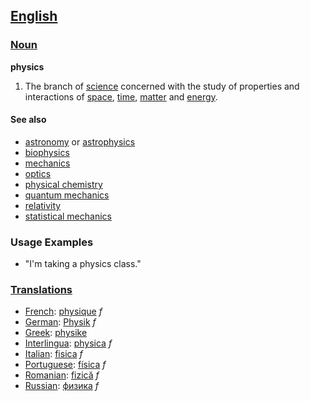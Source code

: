 == [[English]] ==

=== [[Noun]] ===

'''physics'''
# The branch of [[science]] concerned with the study of properties and interactions of [[space]], [[time]], [[matter]] and [[energy]].

==== See also ====

*[[astronomy]] or [[astrophysics]]
*[[biophysics]]
*[[mechanics]]
*[[optics]]
*[[physical chemistry]]
*[[quantum mechanics]]
*[[relativity]]
*[[statistical mechanics]]

=== Usage Examples ===

*"I'm taking a physics class."

=== [[Translations]] ===

*[[French]]: [[physique]] ''f''
*[[German]]: [[Physik]] ''f''
*[[Greek]]: [[physike]]
*[[Interlingua]]: [[physica]] ''f''
*[[Italian]]: [[fisica]] ''f''
*[[Portuguese]]: [[física]] ''f''
*[[Romanian]]: [[fizică]] ''f''
*[[Russian]]: [[физика]] ''f''
